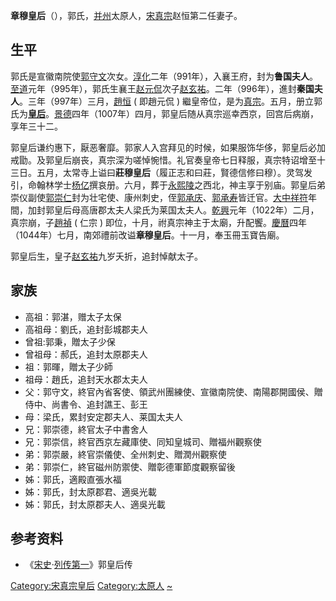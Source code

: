{{Otheruses
|subject=[[宋真宗|宋真宗]]皇后郭氏
|other=其他姓'''郭'''的皇后
|郭皇后}}
'''章穆皇后'''（{{bd|975年||1007年||}}），郭氏，[[并州_(古代)|并州]]太原人，[[宋真宗|宋真宗]]赵恒第二任妻子。

== 生平 ==
郭氏是宣徽南院使[[郭守文|郭守文]]次女。[[淳化_(年号)|淳化]]二年（991年），入襄王府，封为'''鲁国夫人'''。[[至道|至道]]元年（995年），郭氏生襄王[[宋真宗|赵元侃]]次子[[赵玄祐|赵玄祐]]。二年（996年），進封'''秦国夫人'''。三年（997年）三月，[[宋真宗|趙恒]] ( 即趙元侃 ) 繼皇帝位，是为[[宋真宗|真宗]]。五月，册立郭氏为'''[[皇后|皇后]]'''。[[景德|景德]]四年（1007年）四月，郭皇后随从真宗巡幸西京，回宫后病崩，享年三十二。

郭皇后谦约惠下，厭恶奢靡。郭家人入宫拜见的时候，如果服饰华侈，郭皇后必加戒勖。及郭皇后崩丧，真宗深为嗟悼惋惜。礼官奏皇帝七日释服，真宗特诏增至十三日。五月，太常寺上谥曰'''莊穆皇后'''（履正志和曰莊，賢德信修曰穆）。灵驾发引，命翰林学士[[楊億|杨亿]]撰哀册。六月，葬于[[永熙陵|永熙陵]]之西北，神主享于别庙。郭皇后弟崇仪副使[[郭崇仁|郭崇仁]]封为壮宅使、康州刺史，侄[[郭承庆|郭承庆]]、[[郭承寿|郭承寿]]皆迁官。[[大中祥符|大中祥符]]年間，加封郭皇后母高唐郡太夫人梁氏为莱国太夫人。[[乾興|乾興]]元年（1022年）二月，真宗崩，子[[宋仁宗|趙禎]] ( 仁宗 ) 即位，十月，祔真宗神主于太廟，升配饗。[[慶曆|慶曆]]四年（1044年）七月，南郊禮前改谥'''章穆皇后'''。十一月，奉玉冊玉寶告廟。

郭皇后生{{来源请求|三子}}，皇子[[赵玄祐|赵玄祐]]九岁夭折，追封悼献太子。

== 家族 ==
*高祖：郭湛，赠太子太保
*高祖母：劉氏，追封彭城郡夫人
*曾祖:郭秉，贈太子少保
*曾祖母：郝氏，追封太原郡夫人
*祖：郭暉，贈太子少師
*祖母：趙氏，追封天水郡太夫人
*父：郭守文，終官內省客使、領武州團練使、宣徽南院使、南陽郡開國侯、贈侍中、尚書令、追封譙王、彭王
*母：梁氏，累封安定郡夫人、莱国太夫人
*兄：郭崇德，終官太子中書舍人
*兄：郭崇信，終官西京左藏庫使、同知皇城司、贈福州觀察使
*弟：郭崇嚴，終官崇儀使、全州刺史、贈潤州觀察使
*弟：郭崇仁，終官磁州防禦使、贈彰德軍節度觀察留後
*姊：郭氏，適殿直張水福
*姊：郭氏，封太原郡君、適吳光載
*姊：郭氏，封太原郡夫人、適吳光載

== 参考资料==

*《[[宋史|宋史]]·[[:s:宋史/卷242|列传第一]]》郭皇后传

{{start box}} 
{{s-before|[[明德李皇后_(宋朝)|李皇后]]}} 
{{s-title|[[:Category:宋朝皇后|宋朝皇后]]|997年—1007年}} 
{{s-after|[[章献皇后|劉皇后]]}} 
{{end box}}

{{宋朝皇后}}
[[Category:宋真宗皇后|Category:宋真宗皇后]]
[[Category:太原人|Category:太原人]]
[[Category:郭姓|~]]